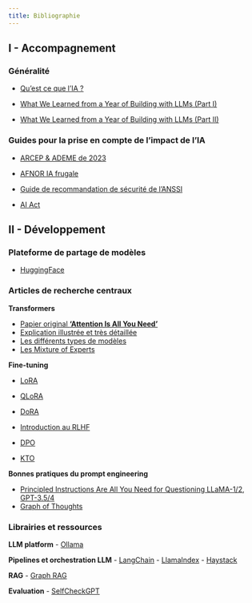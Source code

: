 ```yaml
---
title: Bibliographie
---
```


## I - Accompagnement

### Généralité

- [Qu'est ce que l'IA ?](https://www.technologyreview.com/2024/07/10/1094475/what-is-artificial-intelligence-ai-definitive-guide/)

- [What We Learned from a Year of Building with LLMs (Part I)](https://www.oreilly.com/radar/what-we-learned-from-a-year-of-building-with-llms-part-i/)
- [What We Learned from a Year of Building with LLMs (Part II)](https://www.oreilly.com/radar/what-we-learned-from-a-year-of-building-with-llms-part-ii/)

### Guides pour la prise en compte de l'impact de l'IA

- [ARCEP & ADEME de 2023](https://www.arcep.fr/uploads/tx_gspublication/note-synthese-au-gouvernement-prospective-2030-2050_mars2023.pdf)
- [AFNOR IA frugale](https://normalisation.afnor.org/nos-solutions/afnor-spec/intelligence-artificielle-frugale/)
- [Guide de recommandation de sécurité de l'ANSSI](https://cyber.gouv.fr/publications/recommandations-de-securite-pour-un-systeme-dia-generative)

- [AI Act](https://artificialintelligenceact.eu/fr/high-level-summary/)

## II - Développement

### Plateforme de partage de modèles

- [HuggingFace](https://huggingface.co/spaces/open-llm-leaderboard/open_llm_leaderboard)

### Articles de recherche centraux

**Transformers**

- [Papier original **'Attention Is All You Need'**](https://arxiv.org/abs/1706.03762)
- [Explication illustrée et très détaillée](http://jalammar.github.io/illustrated-transformer/)
- [Les différents types de modèles](https://medium.com/artificial-corner/discovering-llm-structures-decoder-only-encoder-only-or-decoder-encoder-5036b0e9e88)
- [Les Mixture of Experts](https://huggingface.co/blog/moe)

**Fine-tuning**

- [LoRA](https://arxiv.org/abs/2106.09685)
- [QLoRA](https://arxiv.org/abs/2305.14314)
- [DoRA](https://arxiv.org/abs/2402.09353)

- [Introduction au RLHF](https://huggingface.co/blog/rlhf)
- [DPO](https://arxiv.org/abs/2305.18290)
- [KTO](https://arxiv.org/abs/2402.01306)

**Bonnes pratiques du prompt engineering**

- [Principled Instructions Are All You Need for Questioning LLaMA-1/2, GPT-3.5/4](https://arxiv.org/abs/2312.16171)
- [Graph of Thoughts](https://arxiv.org/pdf/2308.09687)

### Librairies et ressources


**LLM platform**
- [Ollama](https://ollama.com/)

**Pipelines et orchestration LLM**
- [LangChain](https://www.langchain.com/)
- [LlamaIndex](https://www.llamaindex.ai/)
- [Haystack](https://haystack.deepset.ai/)

**RAG**
- [Graph RAG](https://microsoft.github.io/graphrag/)

**Evaluation**
- [SelfCheckGPT](https://github.com/potsawee/selfcheckgpt)
